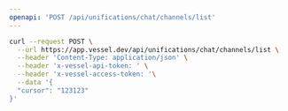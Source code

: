 ```yaml
---
openapi: 'POST /api/unifications/chat/channels/list'
---
```


<RequestExample>

```bash Request
curl --request POST \
  --url https://app.vessel.dev/api/unifications/chat/channels/list \
  --header 'Content-Type: application/json' \
  --header 'x-vessel-api-token: ' \
  --header 'x-vessel-access-token: '\
  --data '{
  "cursor": "123123"
}'
```

</RequestExample>
